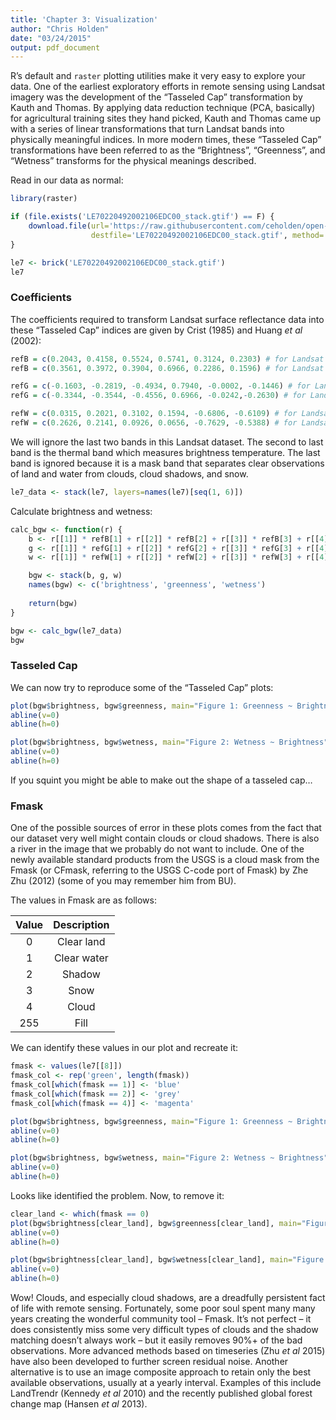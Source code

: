 ```yaml
---
title: 'Chapter 3: Visualization'
author: "Chris Holden"
date: "03/24/2015"
output: pdf_document
---
```


R's default and `raster` plotting utilities make it very easy to explore your data. One of the earliest exploratory efforts in remote sensing using Landsat imagery was the development of the "Tasseled Cap" transformation by Kauth and Thomas. By applying data reduction technique (PCA, basically) for agricultural training sites they hand picked, Kauth and Thomas came up with a series of linear transformations that turn Landsat bands into physically meaningful indices. In more modern times, these "Tasseled Cap" transformations have been referred to as the "Brightness", "Greenness", and "Wetness" transforms for the physical meanings described.

Read in our data as normal:

``` r
library(raster)

if (file.exists('LE70220492002106EDC00_stack.gtif') == F) {
    download.file(url='https://raw.githubusercontent.com/ceholden/open-geo-tutorial/master/example/LE70220492002106EDC00_stack.gtif',
                  destfile='LE70220492002106EDC00_stack.gtif', method='curl')
}

le7 <- brick('LE70220492002106EDC00_stack.gtif')
le7
```

### Coefficients

The coefficients required to transform Landsat surface reflectance data into these "Tasseled Cap" indices are given by Crist (1985) and Huang *et al* (2002):

``` r
refB = c(0.2043, 0.4158, 0.5524, 0.5741, 0.3124, 0.2303) # for Landsat 4/5
refB = c(0.3561, 0.3972, 0.3904, 0.6966, 0.2286, 0.1596) # for Landsat 7

refG = c(-0.1603, -0.2819, -0.4934, 0.7940, -0.0002, -0.1446) # for Landsat 4/5
refG = c(-0.3344, -0.3544, -0.4556, 0.6966, -0.0242,-0.2630) # for Landsat 7

refW = c(0.0315, 0.2021, 0.3102, 0.1594, -0.6806, -0.6109) # for Landsat 4/5
refW = c(0.2626, 0.2141, 0.0926, 0.0656, -0.7629, -0.5388) # for Landsat 7
```

We will ignore the last two bands in this Landsat dataset. The second to last band is the thermal band which measures brightness temperature. The last band is ignored because it is a mask band that separates clear observations of land and water from clouds, cloud shadows, and snow.

``` r
le7_data <- stack(le7, layers=names(le7)[seq(1, 6)])
```

Calculate brightness and wetness:

``` r
calc_bgw <- function(r) {
    b <- r[[1]] * refB[1] + r[[2]] * refB[2] + r[[3]] * refB[3] + r[[4]] * refB[4] + r[[5]] * refB[5] + r[[6]] * refB[6]
    g <- r[[1]] * refG[1] + r[[2]] * refG[2] + r[[3]] * refG[3] + r[[4]] * refG[4] + r[[5]] * refG[5] + r[[6]] * refG[6]
    w <- r[[1]] * refW[1] + r[[2]] * refW[2] + r[[3]] * refW[3] + r[[4]] * refW[4] + r[[5]] * refW[5] + r[[6]] * refW[6]

    bgw <- stack(b, g, w)
    names(bgw) <- c('brightness', 'greenness', 'wetness')
    
    return(bgw)
}

bgw <- calc_bgw(le7_data)
bgw
```

### Tasseled Cap

We can now try to reproduce some of the "Tasseled Cap" plots:

``` r
plot(bgw$brightness, bgw$greenness, main="Figure 1: Greenness ~ Brightness")
abline(v=0)
abline(h=0)

plot(bgw$brightness, bgw$wetness, main="Figure 2: Wetness ~ Brightness")
abline(v=0)
abline(h=0)
```

If you squint you might be able to make out the shape of a tasseled cap...

### Fmask

One of the possible sources of error in these plots comes from the fact that our dataset very well might contain clouds or cloud shadows. There is also a river in the image that we probably do not want to include. One of the newly available standard products from the USGS is a cloud mask from the Fmask (or CFmask, referring to the USGS C-code port of Fmask) by Zhe Zhu (2012) (some of you may remember him from BU).

The values in Fmask are as follows:

|Value|Description |
|:---:|:----------:|
| 0   | Clear land |
| 1   | Clear water|
| 2   | Shadow     |
| 3   | Snow       |
| 4   | Cloud      |
| 255 | Fill       |

We can identify these values in our plot and recreate it:

``` r
fmask <- values(le7[[8]])
fmask_col <- rep('green', length(fmask))
fmask_col[which(fmask == 1)] <- 'blue'
fmask_col[which(fmask == 2)] <- 'grey'
fmask_col[which(fmask == 4)] <- 'magenta'

plot(bgw$brightness, bgw$greenness, main="Figure 1: Greenness ~ Brightness", col=fmask_col)
abline(v=0)
abline(h=0)

plot(bgw$brightness, bgw$wetness, main="Figure 2: Wetness ~ Brightness", col=fmask_col)
abline(v=0)
abline(h=0)
```

Looks like identified the problem. Now, to remove it:

``` r
clear_land <- which(fmask == 0)
plot(bgw$brightness[clear_land], bgw$greenness[clear_land], main="Figure 1: Greenness ~ Brightness")
abline(v=0)
abline(h=0)

plot(bgw$brightness[clear_land], bgw$wetness[clear_land], main="Figure 2: Wetness ~ Brightness")
abline(v=0)
abline(h=0)
```

Wow! Clouds, and especially cloud shadows, are a dreadfully persistent fact of life with remote sensing. Fortunately, some poor soul spent many many years creating the wonderful community tool -- Fmask. It's not perfect -- it does consistently miss some very difficult types of clouds and the shadow matching doesn't always work -- but it easily removes 90%+ of the bad observations. More advanced methods based on timeseries (Zhu *et al* 2015) have also been developed to further screen residual noise. Another alternative is to use an image composite approach to retain only the best available observations, usually at a yearly interval. Examples of this include LandTrendr (Kennedy *et al* 2010) and the recently published global forest change map (Hansen *et al* 2013).